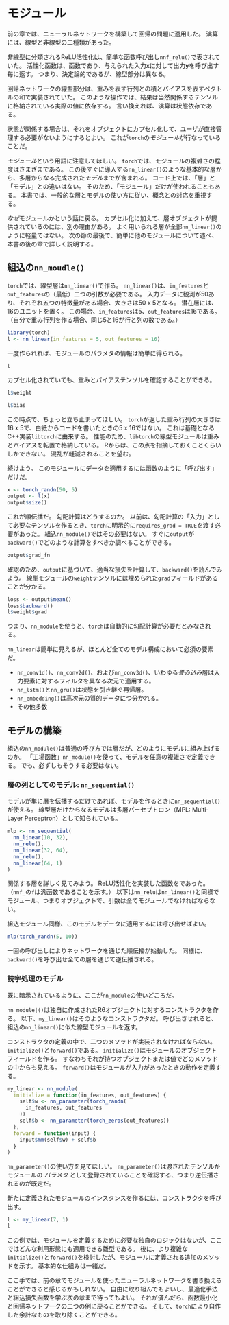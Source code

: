 # モジュール

前の章では、ニューラルネットワークを構築して回帰の問題に適用した。
演算には、線型と非線型の二種類があった。

非線型に分類されるReLU活性化は、簡単な函数呼び出し`nnf_relu()`で表されていた。
活性化函数は、函数であり、与えられた入力$\mathbf{x}$に対して出力$\mathbf{y}$を呼び出す毎に返す。
つまり、決定論的であるが、線型部分は異なる。

回帰ネットワークの線型部分は、重みを表す行列との積とバイアスを表すベクトルの和で実装されていた。
このような操作では、結果は当然関係するテンソルに格納されている実際の値に依存する。
言い換えれば、演算は状態依存である。

状態が関係する場合は、それをオブジェクトにカプセル化して、ユーザが直接管理する必要がないようにするとよい。
これが`torch`の*モジュール*が行なっていることだ。

*モジュール*という用語に注意してほしい。
`torch`では、モジュールの複雑さの程度はさまざまである。
この後すぐに導入する`nn_linear()`のような基本的な層から、多層からなる完成された*モデル*までが含まれる。
コード上では、「層」と「モデル」との違いはない。
そのため、「モジュール」だけが使われることもある。
本書では、一般的な層とモデルの使い方に従い、概念との対応を重視する。

*なぜ*モジュールかという話に戻る。
カプセル化に加えて、層オブジェクトが提供されているのには、別の理由がある。
よく用いられる層が全部`nn_linear()`のように軽量ではない。
次の節の最後で、簡単に他のモジュールについて述べ、本書の後の章で詳しく説明する。

## 組込の`nn_moudle()`

`torch`では、線型層は`nn_linear()`で作る。
`nn_linear()`は、`in_features`と`out_features`の（最低）二つの引数が必要である。
入力データに観測が50あり、それぞれ五つの特徴量がある場合、大きさは50 x 5となる。
潜在層には、16のユニットを置く。
この場合、`in_features`は5、`out_features`は16である。
（自分で重み行列を作る場合、同じ5と16が行と列の数である。）

```r
library(torch)
l <- nn_linear(in_features = 5, out_features = 16)
```

一度作られれば、モジュールのパラメタの情報は簡単に得られる。

```r
l
```

カプセル化されていても、重みとバイアステンソルを確認することができる。

```r
l$weight
```

```r
l$bias
```

この時点で、ちょっと立ち止まってほしい。
`torch`が返した重み行列の大きさは16 x 5で、白紙からコードを書いたときの5 x 16ではない。
これは基礎となるC++実装`libtorch`に由来する。
性能のため、`libtorch`の線型モジュールは重みとバイアスを転置で格納している。
Rからは、この点を指摘しておくことくらいしかできない。
混乱が軽減されることを望む。

続けよう。
このモジュールにデータを適用するには函数のように「呼び出す」だけだ。

```r
x <- torch_randn(50, 5)
output <- l(x)
output$size()
```

これが順伝播だ。
勾配計算はどうするのか。
以前は、勾配計算の「入力」として必要なテンソルを作るとき、`torch`に明示的に`requires_grad = TRUE`を渡す必要があった。
組込`nn_module()`ではその必要はない。
すぐに`output`が`backward()`でどのような計算をすべきか調べることができる。

```r
output$grad_fn
```

確認のため、`output`に基づいて、適当な損失を計算して、`backward()`を読んでみよう。
線型モジュールの`weight`テンソルには埋められた`grad`フィールドがあることが分かる。

```r
loss <- output$mean()
loss$backward()
l$weight$grad
```

つまり、`nn_module`を使うと、`torch`は自動的に勾配計算が必要だとみなされる。

`nn_linear`は簡単に見えるが、ほとんど全てのモデル構成において必須の要素だ。

* `nn_conv1d()`、`nn_conv2d()`、および`nn_conv3d()`、いわゆる*畳み込み*層は入力要素に対するフィルタを異なる次元で適用する。
* `nn_lstm()`と`nn_gru()`は状態を引き継ぐ再帰層。
* `nn_embedding()`は高次元の質的データにつ分かれる。
* その他多数

## モデルの構築

組込の`nn_module()`は普通の呼び方では層だが、どのようにモデルに組み上げるのか。
「工場函数」`nn_module()`を使って、モデルを任意の複雑さで定義できる。
でも、必ずしもそうする必要はない。

### 層の列としてのモデル: `nn_sequential()`

モデルが単に層を伝播するだけであれば、モデルを作るときに`nn_sequential()`が使える。
線型層だけからなるモデルは多層パーセプトロン（MPL: Multi-Layer Perceptron）として知られている。

```r
mlp <- nn_sequential(
  nn_linear(10, 32),
  nn_relu(),
  nn_linear(32, 64),
  nn_relu(),
  nn_linear(64, 1)
)
```

関係する層を詳しく見てみよう。
ReLU活性化を実装した函数をであった。
（`nnf_`の`f`は汎函数であることを示す。）
以下は`nn_relu`は`nn_linear()`と同様でモジュール、つまりオブジェクトで、引数は全てモジュールでなければならない。

組込モジュール同様、このモデルをデータに適用するには呼び出せばよい。

```r
mlp(torch_randn(5, 10))
```

一回の呼び出しによりネットワークを通じた順伝播が始動した。
同様に、`backward()`を呼び出せ全ての層を通じて逆伝播される。

### 読字処理のモデル

既に暗示されているように、ここが`nn_module`の使いどころだ。


`nn_module|()`は独自に作成されたR6オブジェクトに対するコンストラクタを作る。
以下、`my_linear()`はそのようなコンストラクタだ。
呼び出させれると、組込の`nn_linear()`に似た線型モジュールを返す。

コンストラクタの定義の中で、二つのメソッドが実装されなければならない。`initialize()`と`forward()`である。
`initialize()`はモジュールのオブジェクトフィールドを作る。
すなわちそれが持つオブジェクトまたは値でどのメソッドの中からも見える。
`forward()`はモジュールが入力があったときの動作を定義する。

```r
my_linear <- nn_module(
  initialize = function(in_features, out_features) {
    self$w <- nn_parameter(torch_randn(
      in_features, out_features
    ))
    self$b <- nn_parameter(torch_zeros(out_features))
  },
  forward = function(input) {
    input$mm(self$w) + self$b
  }
)
```

`nn_parameter()`の使い方を見てほしい。
`nn_parameter()`は渡されたテンソルかモジュールの *パラメタ* として登録されていることを確認する、つまり逆伝播されるのが既定だ。

新たに定義されたモジュールのインスタンスを作るには、コンストラクタを呼び出す。

```r
l <- my_linear(7, 1)
l
```

この例では、モジュールを定義するために必要な独自のロジックはないが、ここではどんな利用形態にも適用できる雛型である。
後に、より複雑な`initialize()`と`forward()`を検討したが、モジュールに定義される追加のメソッドを示す。
基本的な仕組みは一緒だ。

ここ手では、前の章でモジュールを使ったニューラルネットワークを書き換えることができると感じるかもしれない。
自由に取り組んでもよいし、最適化手法と組込損失函数を学ぶ次の章まで待ってもよい。
それが済んだら、函数最小化と回帰ネットワークの二つの例に戻ることができる。
そして、`torch`により自作した余計なものを取り除くことができる。